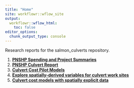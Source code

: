 ```yaml
---
title: "Home"
site: workflowr::wflow_site
output:
  workflowr::wflow_html:
    toc: false
editor_options:
  chunk_output_type: console
---
```


Research reports for the salmon_culverts repository.

1. **[PNSHP Spending and Project Summaries](https://vandeynze.github.io/salmon_culverts/PNSHP_report_2020mar10.html)**
2. **[PNSHP Culvert Report](https://vandeynze.github.io/salmon_culverts/culverts_report_2020mar27.html)**
3. **[Culvert Cost Pilot Models](https://vandeynze.github.io/salmon_culverts/culvertspilotreg_report_2020april3.html)**
4. **[Explore spatially-derived variables for culvert work sites](https://vandeynze.github.io/salmon_culverts/spatialexplore.html)**
5. **[Culvert cost models with spatially explicit data](https://vandeynze.github.io/salmon_culverts/spatialcostmodels.html)**
